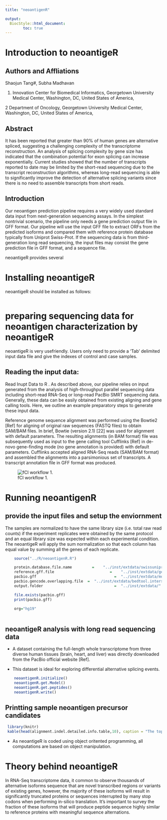 ---
title: "neoantigenR"

output:
  BiocStyle::html_document:
        toc: true
---
<!--
%% \VignetteEngine{knitr::rmarkdown}
%\VignetteIndexEntry{neoantigeR}
-->


# Introduction to neoantigeR

## Authors and Affliations

Shaojun Tang#, Subha Madhavan

1. Innovation Center for Biomedical Informatics, Georgetown University Medical Center, Washington, DC, United States of America,

2  Department of Oncology, Georgetown University Medical Center, Washington, DC, United States of America,

## Abstract

It has been reported that greater than 90% of human genes are alternative spliced, suggesting a challenging complexity of the transcriptome reconstruction. An analysis of splicing complexity by gene size has indicated that the combination potential for exon splicing can increase exponentially. Current studies showed that the number of transcripts reported to date may be limited by the short-read sequencing due to the transcript reconstruction algorithms, whereas long-read sequencing is able to significantly improve the detection of alternative splicing variants since there is no need to assemble transcripts from short reads. 

## Introduction

Our neoantigen prediction pipeline requires a very widely used standard data input from next-generation sequencing assays. In the simplest nontrivial scenario, the pipeline only needs a gene prediction output file in GFF format. Our pipeline will use the input GFF file to extract ORFs from the predicted isoforms and compared them with reference protein database typically from Uniprot Swiss-Prot. If the sequencing data is from third-generation long read sequencing, the input files may consist the gene prediction file in GFF format, and a sequence file. 


neoantigeR provides several


# Installing neoantigeR

neoantigeR should be installed as follows:

```{r eval=FALSE}

```


# preparing sequencing data for neoantigen characterization by neoantigeR

neoantigeR is very usefriendly. Users only need to provide a 'Tab' delimited
 input data file and give the indexes of control and case samples.

## Reading the input data:

Read Inupt Data to R . As described above, our pipeline relies on input generated from the analysis of high-throughput parallel sequencing data including short-read RNA-Seq or long-read PacBio SMRT sequencing data. Generally, these data can be easily obtained from existing aligning and gene calling tools. Here, we outline an example preparatory steps to generate these input data.

Reference genome sequence alignment was performed using the Bowtie2 [Ref] for aligning of original raw sequences (FASTQ files) to obtain SAM/BAM files. In brief, Bowtie (version 2.1) [22] was used for alignment with default parameters. The resulting alignments (in BAM format) file was subsequently used as input to the gene calling tool Cufflinks [Ref] in de-novo gene-finding mode (no gene annotation is provided) with default parameters. Cufflinks accepted aligned RNA-Seq reads (SAM/BAM format) and assembled the alignments into a parsimonious set of transcripts. A transcript annotation file in GFF format was produced. 

![fCI workflow 1.](../inst/extdata/flowchart.png)


# Running neoantigenR

## provide the input files and setup the enviornment

The samples are normalized to have the same library size (i.e. total raw read counts) if the experiment replicates were obtained by the same protocol and an equal library size was expected within each experimental condition. The neoantigeR will apply the sum normalization so that each column has equal value by summing all the genes of each replicate.

```{r}
	source("../R/neoantigenR.R")

	protein.database.file.name		   =	"../inst/extdata/swissuniprots.fasta"
	reference.gff.file						   =	"../inst/extdata/gencode.v19.annotation.gff3"
	pacbio.gff							         =	"../inst/extdata/model.gff"
	pacbio.gencode.overlapping.file	 =	"../inst/extdata/bedtool.intersect.overlaps.txt"
	output.folder					         	 =	"../inst/extdata/"

	file.exists(pacbio.gff)
	print(pacbio.gff)
	
	org="hg19"
	
```


## neoantigeR analysis with long read sequencing data

* A dataset containing the full-length whole transcriptome from three diverse human tissues (brain, heart, and liver) was directly downloaded from the PacBio official website [Ref]. 

* This dataset is ideal for exploring differential alternative splicing events.


```{r}

	neoantigenR.initialize()
	neoantigenR.get.Model()
	neoantigenR.get.peptides()
	neoantigenR.write()

```


## Printting sample neoantigen precursor candidates

```{r}
 library(knitr)
 kable(head(alignment.indel.detailed.info.table,10), caption = "The top 10 records for neoantigens")
```

* As neoantigeR is coded using object oritented programming, all computations are
based on object manipulation.


# Theory behind neoantigeR

In RNA-Seq transcriptome data, it common to observe thousands of alternative isoforms sequence that are novel transcribed regions or variants of existing genes, however, the majority of these isoforms will result in significantly truncated proteins or sequences interrupted by many stop codons when performing in-silico translation. It’s important to survey the fraction of these isoforms that will produce peptide sequence highly similar to reference proteins with meaningful sequence alternations.
